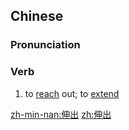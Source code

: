 ==Chinese==
{{zh-forms}}

===Pronunciation===
{{zh-pron
|m=shēnchū
|cat=v
}}

===Verb===
{{zh-verb}}

# to [[reach]] out; to [[extend]]

[[zh-min-nan:伸出]]
[[zh:伸出]]